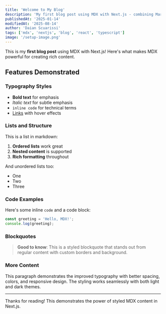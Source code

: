 ```yaml
---
title: 'Welcome to My Blog'
description: 'My first blog post using MDX with Next.js - combining Markdown with React components. Learn about MDX, Next.js, React, TypeScript, and modern blog development.'
publishedAt: '2025-01-14'
modifiedAt: '2025-08-14'
author: 'Daian Scuarissi'
tags: ['mdx', 'nextjs', 'blog', 'react', 'typescript']
image: '/setup-image.png'
---
```


This is my **first blog post** using MDX with Next.js! Here's what makes MDX powerful for creating rich content.

## Features Demonstrated

### Typography Styles

- **Bold text** for emphasis
- _Italic text_ for subtle emphasis
- `inline code` for technical terms
- [Links](https://nextjs.org) with hover effects

### Lists and Structure

This is a list in markdown:

1. **Ordered lists** work great
2. **Nested content** is supported
3. **Rich formatting** throughout

And unordered lists too:

- One
- Two
- Three

### Code Examples

Here's some inline `code` and a code block:

```javascript
const greeting = 'Hello, MDX!';
console.log(greeting);
```

### Blockquotes

> **Good to know**: This is a styled blockquote that stands out from regular content with custom borders and background.

### More Content

This paragraph demonstrates the improved typography with better spacing, colors, and responsive design. The styling works seamlessly with both light and dark themes.

---

Thanks for reading! This demonstrates the power of styled MDX content in Next.js.
